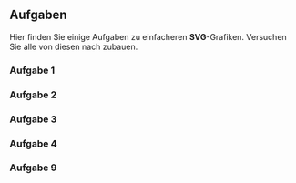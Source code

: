 
## Aufgaben

Hier finden Sie einige Aufgaben zu einfacheren **SVG**-Grafiken. Versuchen Sie alle von diesen nach zubauen.

<Section classes="exercise">

### Aufgabe 1

<SVGComponent width="300px">
  <rect x="100" y="150" width="100" height="100" fill="lightblue" />
  <path d="M 100 150 L 150 100 L 200 150 Z" fill="brown" />
</SVGComponent>

</Section>

### Aufgabe 2

<SVGComponent width="300px">
        <rect x="10" y="10" width="280" height="280" fill="#e0e0e0" />
        <rect x="50" y="50" width="100" height="100" fill="#ff0000" />
        <circle cx="200" cy="200" r="40" fill="#0000ff" />
        <line x1="20" y1="20" x2="280" y2="280" stroke="#000000" stroke-width="5" />
        <path d="M 150 150 C 180 100, 220 200, 150 250" stroke="#00ff00" stroke-width="5" fill="none" />
</SVGComponent>

<Section classes="exercise">

### Aufgabe 3

<SVGComponent width="300px">
    <path stroke="black" strokeWidth="3" fill="none"
        d="M 100 200
        l 100 -100
        v 100
        l -100 -100
        h 100
        l -50 -50
        l -50 50
        v 100
        h 100
        " />
</SVGComponent>

</Section>

### Aufgabe 4

<SVGComponent width="300px">
        <path stroke="black" fill="red"
          d="M 150,300
      L 275,125
      c 100, -150 -125,-170 -125, -35
      c 0,-155 -225,-85 -125,35
      Z" />
</SVGComponent>


<Section classes="exercise">

### Aufgabe 9

<SVGComponent width="300px">
    <path stroke="black" strokeWidth="10" fill="none"
        d="M 40 60
        v 180
        a20 20 1 0 0 20 20
        h 180
        a 20 -20 1 0 0 20 -20
        v -180
        a -20 -20 1 0 0 -20 -20
        h -180
        a -20 20 1 0 0 -20 20" />
    <circle cx="150" cy="150" r="50" fill="none" stroke="black" strokeWidth="10" />
    <circle cx="200" cy="75" r="10" />
</SVGComponent>

</Section>
